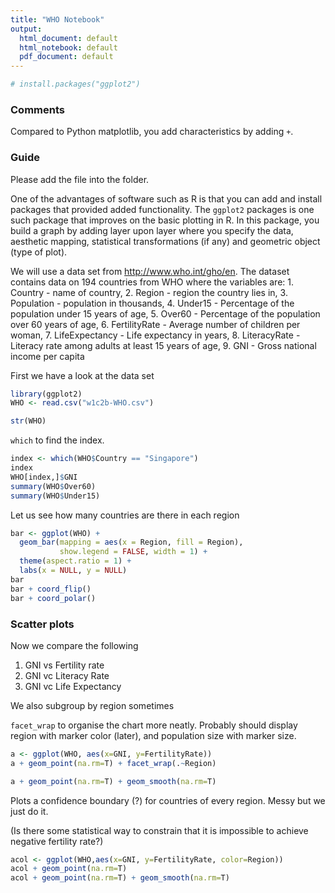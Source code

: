 ```yaml
---
title: "WHO Notebook"
output:
  html_document: default
  html_notebook: default
  pdf_document: default
--- 
```

```r
# install.packages("ggplot2") 
```

### Comments
Compared to Python matplotlib, you add characteristics by adding `+`.

### Guide

Please add the file into the folder.

One of the advantages of software such as R is that you can add and install packages that provided added functionality. The `ggplot2` packages is one such package that improves on the basic plotting in R. In this package, you build a graph by adding layer upon layer where you specify the data, aesthetic mapping, statistical transformations (if any) and geometric object (type of plot).

We will use a data set from <http://www.who.int/gho/en>. The dataset contains data on 194 countries from WHO where the variables are: 
1. Country - name of country, 
2. Region - region the country lies in, 
3. Population - population in thousands, 
4. Under15 - Percentage of the population under 15 years of age, 
5. Over60 - Percentage of the population over 60 years of age,
6. FertilityRate - Average number of children per woman,
7. LifeExpectancy - Life expectancy in years,
8. LiteracyRate - Literacy rate among adults at least 15 years of age,
9. GNI - Gross national income per capita


First we have a look at the data set
```r
library(ggplot2)
WHO <- read.csv("w1c2b-WHO.csv")
```

```r
str(WHO)
```

`which` to find the index.

```r
index <- which(WHO$Country == "Singapore")
index
WHO[index,]$GNI
summary(WHO$Over60)
summary(WHO$Under15)
```


Let us see how many countries are there in each region
```r
bar <- ggplot(WHO) + 
  geom_bar(mapping = aes(x = Region, fill = Region), 
           show.legend = FALSE, width = 1) + 
  theme(aspect.ratio = 1) + 
  labs(x = NULL, y = NULL)
bar
bar + coord_flip()
bar + coord_polar()
```


### Scatter plots

Now we compare the following

1. GNI vs Fertility rate
2. GNI vc Literacy Rate
3. GNI vc Life Expectancy

We also subgroup by region sometimes

`facet_wrap` to organise the chart more neatly. Probably should display region with marker color (later), and population size with marker size.

```r
a <- ggplot(WHO, aes(x=GNI, y=FertilityRate))
a + geom_point(na.rm=T) + facet_wrap(.~Region)
```

```r
a + geom_point(na.rm=T) + geom_smooth(na.rm=T)
```


Plots a confidence boundary (?) for countries of every region. Messy but we just do it. 

(Is there some statistical way to constrain that it is impossible to achieve negative fertility rate?)

```r
acol <- ggplot(WHO,aes(x=GNI, y=FertilityRate, color=Region))
acol + geom_point(na.rm=T)
acol + geom_point(na.rm=T) + geom_smooth(na.rm=T)
```




